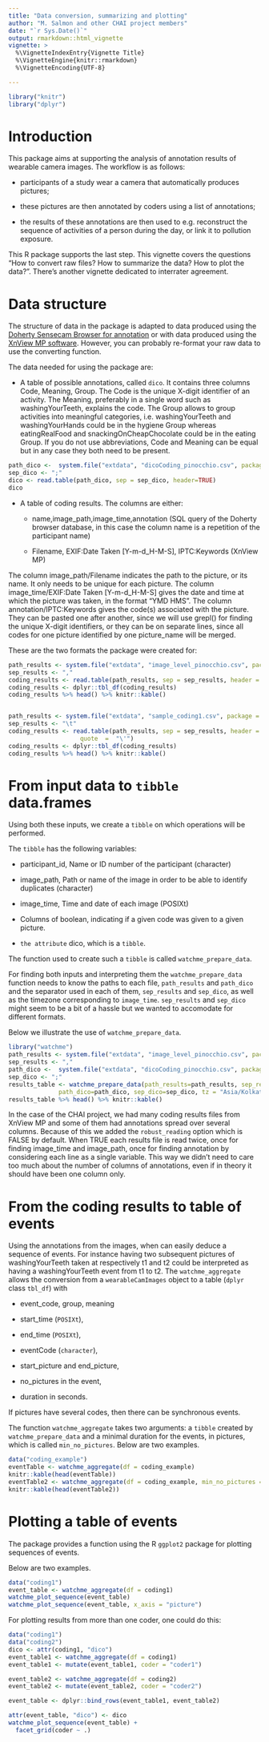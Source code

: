 ```yaml
---
title: "Data conversion, summarizing and plotting"
author: "M. Salmon and other CHAI project members"
date: "`r Sys.Date()`"
output: rmarkdown::html_vignette   
vignette: >
  %\VignetteIndexEntry{Vignette Title}
  %\VignetteEngine{knitr::rmarkdown}
  %\VignetteEncoding{UTF-8}

---
```


```r
library("knitr")
library("dplyr")
```

# Introduction

This package aims at supporting the analysis of annotation results of wearable camera images. The workflow is as follows: 

* participants of a study wear a camera that automatically produces pictures;

* these pictures are then annotated by coders using a list of annotations;

* the results of these annotations are then used to e.g. reconstruct the sequence of activities of a person during the day, or link it to pollution exposure.

This R package supports the last step. This vignette covers the questions "How to convert raw files? How to summarize the data? How to plot the data?". There's another vignette dedicated to interrater agreement.

# Data structure

The structure of data in the package is adapted to data produced using the [Doherty Sensecam Browser for annotation](https://sensecambrowser.codeplex.com/) or with data produced using the [XnView MP software](http://www.xnview.com/en/xnviewmp/). However, you can probably re-format your raw data to use the converting function.

The data needed for using the package are:

* A table of possible annotations, called `dico`. It contains three columns Code, Meaning, Group. The Code is the unique X-digit identifier of an activity. The Meaning, preferably in a single word such as washingYourTeeth, explains the code. The Group allows to group activities into meaningful categories, i.e. washingYourTeeth and washingYourHands could be in the hygiene Group whereas eatingRealFood and snackingOnCheapChocolate could be in the eating Group. If you do not use abbreviations, Code and Meaning can be equal but in any case they both need to be present.

```r
path_dico <-  system.file("extdata", "dicoCoding_pinocchio.csv", package = "watchme")
sep_dico <- ";"
dico <- read.table(path_dico, sep = sep_dico, header=TRUE)
dico
```


* A table of coding results. The columns are either:

    * name,image_path,image_time,annotation (SQL query of the Doherty browser database, in this case the column name is a repetition of the participant name)
    
    * Filename, EXIF:Date Taken [Y-m-d_H-M-S],	IPTC:Keywords	(XnView MP)

The column image_path/Filename indicates the path to the picture, or its name. It only needs to be unique for each picture. The column image_time/EXIF:Date Taken [Y-m-d_H-M-S] gives the date and time at which the picture was taken, in the format "YMD HMS". The column annotation/IPTC:Keywords gives the code(s) associated with the picture. They can be pasted one after another, since we will use grepl() for finding the unique X-digit identifiers, or they can be on separate lines, since all codes for one picture identified by one picture_name will be merged.

These are the two formats the package were created for:

```r
path_results <- system.file("extdata", "image_level_pinocchio.csv", package = "watchme")
sep_results <- ","
coding_results <- read.table(path_results, sep = sep_results, header = TRUE)
coding_results <- dplyr::tbl_df(coding_results)
coding_results %>% head() %>% knitr::kable()


path_results <- system.file("extdata", "sample_coding1.csv", package = "watchme")
sep_results <- "\t"
coding_results <- read.table(path_results, sep = sep_results, header = TRUE,
                    quote  =  "\'")
coding_results <- dplyr::tbl_df(coding_results)
coding_results %>% head() %>% knitr::kable()
```

# From input data to `tibble` data.frames

Using both these inputs, we create a `tibble` on which operations will be performed.

The `tibble` has the following variables:

* participant_id, Name or ID number of the participant (character)

* image_path, Path or name of the image in order to be able to identify duplicates (character)

* image_time, Time and date of each image (POSIXt)

* Columns of boolean, indicating if a given code was given to a given picture.

* `the attribute` dico, which is a `tibble`.

The function used to create such a `tibble` is called `watchme_prepare_data`.

For finding both inputs and interpreting them the `watchme_prepare_data` function needs to know the paths to each file, `path_results` and `path_dico` and the separator used in each of them, `sep_results` and `sep_dico`, as well as the timezone corresponding to `image_time`. `sep_results` and `sep_dico` might seem to be a bit of a hassle but we wanted to accomodate for different formats.

Below we illustrate the use of `watchme_prepare_data`.

```r
library("watchme")
path_results <- system.file("extdata", "image_level_pinocchio.csv", package = "watchme")
sep_results <- ","
path_dico <-  system.file("extdata", "dicoCoding_pinocchio.csv", package = "watchme")
sep_dico <- ";"
results_table <- watchme_prepare_data(path_results=path_results, sep_results=sep_results,
              path_dico=path_dico, sep_dico=sep_dico, tz = "Asia/Kolkata")
results_table %>% head() %>% knitr::kable()
```

In the case of the CHAI project, we had many coding results files from XnView MP and some of them had annotations spread over several columns. Because of this we added the `robust_reading` option which is FALSE by default. When TRUE each results file is read twice, once for finding image_time and image_path, once for finding annotation by considering each line as a single variable. This way we didn't need to care too much about the number of columns of annotations, even if in theory it should have been one column only.

# From the coding results to table of events

Using the annotations from the images, when can easily deduce a sequence of events. For instance having two subsequent pictures of washingYourTeeth taken at respectively t1 and t2 could be interpreted as having a washingYourTeeth event from t1 to t2. The `watchme_aggregate` allows the conversion from a `wearableCamImages` object to a table (`dplyr` class `tbl_df`) with

* event_code, group, meaning

* start_time (`POSIXt`), 

* end_time (`POSIXt`), 

* eventCode (`character`),

* start_picture and end_picture,

* no_pictures in the event,

* duration in seconds.

If pictures have several codes, then there can be synchronous events.

The function `watchme_aggregate` takes two arguments: a `tibble` created by `watchme_prepare_data` and a minimal duration for the events, in pictures, which is called `min_no_pictures`. Below are two examples.

```r
data("coding_example")
eventTable <- watchme_aggregate(df = coding_example)
knitr::kable(head(eventTable))
eventTable2 <- watchme_aggregate(df = coding_example, min_no_pictures = 2)
knitr::kable(head(eventTable2))
```

# Plotting a table of events

The package provides a function using the R `ggplot2` package for plotting sequences of events.



Below are two examples.

```r
data("coding1")
event_table <- watchme_aggregate(df = coding1)
watchme_plot_sequence(event_table)
watchme_plot_sequence(event_table, x_axis = "picture")

```

For plotting results from more than one coder, one could do this:

```r
data("coding1")
data("coding2")
dico <- attr(coding1, "dico")
event_table1 <- watchme_aggregate(df = coding1)
event_table1 <- mutate(event_table1, coder = "coder1")

event_table2 <- watchme_aggregate(df = coding2)
event_table2 <- mutate(event_table2, coder = "coder2")

event_table <- dplyr::bind_rows(event_table1, event_table2)

attr(event_table, "dico") <- dico
watchme_plot_sequence(event_table) +
  facet_grid(coder ~ .)
```


